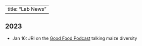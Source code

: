 <script>
  (function(i,s,o,g,r,a,m){i['GoogleAnalyticsObject']=r;i[r]=i[r]||function(){
  (i[r].q=i[r].q||[]).push(arguments)},i[r].l=1*new Date();a=s.createElement(o),
  m=s.getElementsByTagName(o)[0];a.async=1;a.src=g;m.parentNode.insertBefore(a,m)
  })(window,document,'script','https://www.google-analytics.com/analytics.js','ga');

  ga('create', 'UA-5300959-3', 'auto');
  ga('send', 'pageview');

</script>

---
title: "Lab News" 
---

## 2023

* Jan 16: JRI on the [Good Food Podcast](https://www.kcrw.com/culture/shows/good-food/masa-corn-history-science-politics-reair?utm_source=KCRW&utm_medium=RSS&utm_campaign=kcrw-show-rss0) talking maize diversity  

<!-- ## 2021 -->

<!-- ### February -->

<!-- • JRI [elected to AAAS](https://www.ucdavis.edu/news/11-professors-elected-aaas-fellows) -->

<!-- • [Ning](https://scholar.google.com/citations?user=Eu-hz1EAAAAJ&hl=en) starts as a group leader at the National Key Laboratory of Crop Genetic Improvement, HZAU  -->

<!-- ## 2020 -->

<!-- ### December -->

<!-- • Dan starts his new position as a research scientist at [Checkerspot](https://checkerspot.com/about-us/) -->

<!-- • Sarah T leave for a position in Bayer -->

<!-- ### November -->

<!-- • [JRI seminar](https://ncsu.zoom.us/rec/share/xGcZuaFjXASRio-pBhrSeQ35TCu3hsKCStD8_rw_Kpl43g6mlpwYaEksYV5rqsGD.QoImtCCqH7pIRnIZ) on maize-teosinte introgression at NCSU -->

<!-- ### August -->

<!-- • Brenda Cameron takes over as new lab manager. Welcome! -->

<!-- ### March -->

<!-- • Taylor heads off to grad school at the U. of Florida -->

<!-- ## 2019 -->

<!-- ### December -->

<!-- • [Ning](https://scholar.google.com/citations?user=Eu-hz1EAAAAJ&hl=en) joins the lab as a new postdoc from HZAU -->

<!-- ### September -->
<!-- • Michelle turns in her dissertation and [is now Dr. Stitzer!](https://twitter.com/jrossibarra/status/1176992644255272961?s=20)   -->

<!-- ### August -->
<!-- • Sarah O. and Elli both received Jastro awards for their research. Congrats!  -->

<!-- ### July -->
<!-- • The lab has a new home in [EVE](http://eve.ucdavis.edu) and will be moving to Storer Hall! -->

<!-- ### June -->
<!-- • Dianne Velasco and Michelle Stitzer [walk at graduation](images/IMG_1750.jpg)!   -->
<!-- • [Dan Gates](https://www.youtube.com/watch?v=AIR837EjcIE) and [Michelle Stitzer](https://www.youtube.com/watch?v=lkZ_tDSoMe8) give talks at the Evolution conference. Michelle wins the [WD Hamilton Award](https://www.evolutionsociety.org/content/society-awards-and-prizes/the-w-d-hamilton-award.html) for outstanding student presentation!   -->
<!-- • Elli wins a computational biology fellowship for summer 2019. -->

<!-- ### April  -->
<!-- • Silas Tittes joins the lab to work on  [PanAnd](https://panandropogoneae.com).   -->
<!-- • Li Wang leaves the lab to start her new job later this summer the the [Agricultural Genomics Institute](http://agis.caas.cn/en/index.htm) in Shenzhen.   -->
<!-- • Sarah O, Elli, and Alyssa all get scholarships to attend the [Summer Institute of Statistical Genetics](https://www.biostat.washington.edu/suminst/sisg) in Seattle.   -->
<!-- • Elli wins a Dept. of Plant Sciences graduate student research fellowship. -->

<!-- ### March -->
<!-- • Markus Stetter starts his [new lab](https://www.cropevolution.org/index.html) at the University of Cologne.   -->
<!-- • Elli Cryan joins the lab, coadvised by [Dan Kliebenstein](https://psfaculty.plantsciences.ucdavis.edu/kliebenstein/) to work on network evolution. -->

<!-- ### February -->
<!-- • Wenbin Mei leaves to start a new job at [Inari Ag](https://www.inari.com). -->

<!-- ### Januray -->
<!-- • Emily Josephs starts her [new lab](https://josephslab.github.io) at Michigan State.  -->

<!-- ## 2018   -->

<!-- ### October -->
<!-- Alyssa Phillips joins the lab to work on the [PanAnd](https://panandropogoneae.com) project. -->

<!-- ### May  -->
<!-- • RILAB at PEQG. Emily Josephs and Michelle Stitzer talking, Dan Gates, Wenbin Mei, Ellen Osborn, Markus Stetter, presenting posters, as well as collabroators Raul Torres and Erin Calfee.   -->
<!-- • Skype-a-scientist with [8th graders at Denville](https://twitter.com/VV_GoGreen/status/994647441948512256)   -->
<!-- • Michelle wins a 3rd year of [ARCS](https://drewaltizer.com/event/11169-2018-arcs-symposium-advancing-science-in-america/photo/3918446-michelle_stitzer) support! -->

<!-- ### April   -->
<!-- • Sarah and Asher both win departmental fellowships, supporting ~40% of their PhD for the next 4 years. Congrats!   -->
<!-- • Congrats to Asher for winning an NSF Graduate Research Fellowship to work on biotic interactions in teosinte.  -->

<!-- ### March    -->
<!-- • Anne [defends her PhD](images/anne_phd.jpg)    -->
<!-- • Jeff [gives a plenary talk](images/jri_mgc18.jpeg) at the Maize Genetics Conference -->

<!-- ### Jan  -->
<!-- • Luis starts a new job at [HM Clause](http://hmclause.com).   -->
<!-- • JRI (slides [here](https://www.slideshare.net/jrossibarra/parallel-altitudinal-clines-reveal-adaptive-evolution-of-genome-size-in-zea-mays) and [here](https://www.slideshare.net/jrossibarra/adaptation-in-plant-genomes-bigger-is-different)), Emily, and [Michelle](https://twitter.com/GrameneDatabase/status/953383803875033088) all speak at PAG.  -->

<!-- ## 2017 -->

<!-- ### Nov 4   -->
<!-- Michele [talks at BAPG](https://twitter.com/pleunipennings/status/926885771306450944). -->

<!-- ### Oct 13 -->
<!-- JRI speaks at [CU Boulder](https://www.colorado.edu/ebio/) on [intraspecific](http://www.biorxiv.org/content/early/2017/07/13/134528) and [interspecific](https://www.biorxiv.org/content/early/2017/10/02/196501) work on genome size and adaptation. [Slides online](https://www.slideshare.net/jrossibarra/genome-size-and-adaptation-in-plants) too.   -->

<!-- ### Sept 27 -->
<!-- Our first lab R package! Luis and Mike May working together to put a Baysian [clustering method](https://cran.r-project.org/web/packages/DPP/index.html) together. -->

<!-- ### Sept 20 -->
<!-- Anna finishes her PhD!  Dr. O'Brien leaves the lab for a postdoctoral position at U. Toronto with [Megan Frederickson](http://mutualism.ca/). -->

<!-- ### Sep 18 -->
<!-- Markus receives news of a 2-year postdoc fellowship from the [DFG](http://www.dfg.de/en/). He'll be working on population and quantitative genetic approaches to studying domestication. -->

<!-- ### July 31 -->
<!-- Jinliang leaves the lab to start his [own lab](http://jyanglab.com) at the University of Nebraska. Sad to see him go, but proud and excited to see what he'll be up to! -->

<!-- ### July 13 -->
<!-- Caryn's Jastro proposal to investigate convergent evolution and DMI in highland maize is funded. -->

<!-- ### June 1 -->
<!-- Michelle awarded a summer GSR position in computation biology.  -->

<!-- ### May 10 -->
<!-- Michelle wins a prestigious [ARCS](https://northern-california.arcsfoundation.org) scholarship! -->

<!-- ### May 9 -->
<!-- Michelle presents at the [U. Georgia plant breeding symposium](http://plantsymposium.uga.edu/speakers/2_speaker_stitzer/). -->

<!-- ### Mar. 27  -->
<!-- Simon's paper on [subgenomes of maize](http://biorxiv.org/content/early/2016/12/19/095547) accepted for publication in MBE -->

<!-- ### Mar. 20 -->
<!-- Caryn and Ellen both receive fellowships to attend the [summer institute for statistical genetics](https://www.biostat.washington.edu/suminst/sisg).   -->

<!-- ### Feb. 20 -->
<!-- [Caryn Johansen](https://twitter.com/jo_caryn) joins the lab, to be co-advised by the inimitable [Dan Runcie](http://runcielab.ucdavis.edu). -->

<!-- ### Jan 10 -->
<!-- Jeff starts as Senior Editor for popgen at [G3](http://www.g3journal.org). -->

<!-- ## 2016 -->

<!-- ### Dec. 8 -->
<!-- Kevin Boardman awarded prestigious [Provost's Undergraduate Fellowship](http://urc.ucdavis.edu/awards/puf/)! -->

<!-- ### Nov. 25 -->
<!-- NSF proposal bounces; good reviews and feedback from PO.  Will retool and resubmit. -->

<!-- ### Aug 10 -->
<!-- [JRI presents](https://twitter.com/grmunjal/status/763549906363486208) on corn origins and diversity at the [Davis Science Cafe](https://capscicomm.org/local-science-cafes/davis-science-cafe/) -->

<!-- ### June 1 -->
<!-- Wenbin Mei starts as new postdoc in the lab to look at structural variation in maize and teosinte. -->

<!-- ### May 5 -->
<!-- Michelle Stitzer wins prestigious [ARCS](https://www.arcsfoundation.org) fellowship! -->

<!-- ### May 3 -->
<!-- NSF preproposal with Yaniv Brandvain invited for full proposal. -->

<!-- ### April 10 -->
<!-- Simon Renny-Byfield is off for a job at Dupont Pioneer, working in the same group as lab collaborators Justin Gerke and Eli Rodgers-Melnick. A sweet gig! -->

<!-- ### March 25 -->
<!-- JRI receives official word on promotion to full professor! -->

<!-- ### March 16 -->
<!-- JRI wins Mid-Career Award for Excellence in Maize Genetics at the Maize Genetics Conference in Florida. -->

<!-- ### Feb 10 -->
<!-- Josh Hough begins as new postdoc in the lab, to work on linked selection in teosinte. -->

<!-- ## 2015 -->

<!-- ### September 18 -->

<!-- [Kate Crosby](https://github.com/kate-crosby) leaves the lab this month for her job in the Monsanto [Emerging Leaders Program](http://www.monsanto.com/careers/pages/emerging-leaders-in-science.aspx).   -->

<!-- ### August 20 -->

<!-- [Tim Beissinger](http://beissingerlab.github.io) leaves to take up his new job as USDA-ARS Research Geneticist at Missouri, filling the vacancy left when our collaborator Mike McMullen retired. -->

<!-- ### June 26 -->

<!-- Two grants funded today!  Funding from [UCMEXUS](http://ucmexus.ucr.edu) to work with [Ruairidh Sawers](http://www.langebio.cinvestav.mx/?pag=165) on characterizing an adaptive inversion introgression from teosinte into maize. And funding from the [UC-Mexico Initiative](http://ucmexicoinitiative.ucr.edu) (yup, they are different things!) to work on characterizing changes in genetic diversity and climate adaptation in maize over time using [CIMMYT SeeD](http://www.cimmyt.org/en/where-we-work/global-activities/seeds-of-discovery) data. -->

<!-- ### June 9 -->
<!-- After a bit less than a year in the lab, [Tim Beissinger](http://timbeissinger.github.io) accepts a job as a research scientist at USDA at the University of Missourri. This is [Mike McMullen's](http://www.ars.usda.gov/pandp/people/people.htm?personid=3766) position, so some big shoes to fill.  Congrats Tim! -->

<!-- ### Mar. 17 -->
<!-- Paul Bilinski is awarded a  UC Davis Dissertation Year Fellowship.  Congrats Paul! -->

<!-- ### Mar. 9 -->
<!-- The new [maize diversity website](www.panzea.org) is live! -->

<!-- ### Jan. 28 -->
<!-- Paul Bilinski is chosen to present his work on repeat evolution at the [SMBE Satellite meeting](http://smbeba2015.imag.fr) in Montepllier. Both SMBE and the Dept. of Plant Sciences have agreed to fund his trip! -->

<!-- ### Jan. 9 -->
<!-- Preprint of Shohei's paper on convergent evolution in the highlands is up on [bioRxiv](http://biorxiv.org/content/early/2015/01/09/013607), and Michelle's work on identifying new TEs as collaboration with [Nathan Springer's group](http://www.cbs.umn.edu/lab/springer) is out at [PLoS Genetics](http://www.plosgenetics.org/article/info%3Adoi%2F10.1371%2Fjournal.pgen.1004915)! -->

<!-- ### Jan. 8 -->
<!-- Our collaboration with [Rute Fonseca](http://rutefonseca.wix.com/bioinformatics), [Bruce Smith](http://anthropology.si.edu/archaeobio/smith.html), and [Tom Gilbert](http://geogenetics.ku.dk/research_groups/gilbert_groups/) analyzing ancient maize in the US SW is out in [Nature Plants](http://www.nature.com/articles/nplants20143), with a nice both in [Nature Plants commentary](http://www.nature.com/articles/nplants20149) and a highlight in [Science](http://news.sciencemag.org/archaeology/2015/01/how-corn-became-corn) and a [press release](http://news.ucdavis.edu/search/news_detail.lasso?id=11124) by UC Davis. -->

<!-- ### Jan. 6 -->

<!-- Smithsonian funds our grant with [Dolores Piperno](http://en.wikipedia.org/wiki/Dolores_Piperno) and [Matt Hufford](http://www.public.iastate.edu/~mhufford/HuffordLab/home.html) entitled "Phenotypes, Environmental Plasticity, and Gene Expression in Teosinte and Maize in Ancient Climates Before and During the Time of Domestication". -->

<!-- ## 2014 -->

<!-- ### Dec. 15 -->

<!-- Our Plant Genome grant was declined by NSF, but with constructive reviews. You can see reviews and proposal on [github](https://github.com/RILAB/PGRP). -->

<!-- ### Dec. 12 -->

<!-- Michelle Stitzer awarded a [Global Food Initiative Fellowship](http://www.universityofcalifornia.edu/press-room/dozens-uc-students-awarded-global-food-initiative-fellowships) for her work on the maize genome -->

<!-- ### Dec. 11 -->

<!-- Jeff [joins G3](http://genestogenomes.org/?p=658&preview=1&_ppp=ce3cb6a6ec) as an Associate Editor. -->

<!-- ### Nov 21 -->

<!-- Added an [interview](http://www.rilab.org/attachments/attachments/vanHeerwaarden_2011.m4a) on our [2011 paper](http://www.pnas.org/content/108/3/1088.long) on the geography of maize domestication. -->

<!-- ### Nov 7 -->

<!-- Added an [interview](http://www.rilab.org/attachments/Hufford_et_al._12_Nature_Genetics.m4a) with [Matt Hufford](http://www.public.iastate.edu/~mhufford/HuffordLab/home.html) on his 2012 [maize domestication paper](http://www.nature.com/ng/journal/v44/n7/full/ng.2309.html). -->

<!-- ### Nov 3 -->

<!-- Nice [perspective piece](http://www.nature.com/nature/journal/v514/n7524_supp/full/514S58a.html) on rice domestication in Nature, including comment from Jeff on debating one vs two domestications. -->

<!-- ### Nov 1 -->

<!-- Nice [interview](http://www.peoplebehindthescience.com/dr-norman-ellstrand/) with my MS adviser Norm Ellstrand, including a kind reference to the RILAB as one of his "new mentors". -->

<!-- ### Oct 27 -->

<!-- Kate Crosby arrives, bringing the lab to a quintessential quintet of quality postdocs. Also, Jeff signs on to be an Associate Editor at [G3](http://www.g3journal.org). -->

<!-- ### Oct 24 -->

<!-- UCD [mentions lab work on adaptation](http://ucdavismagazine.ucdavis.edu/issues/fall14/hot_crops.html).   -->

<!-- ### Oct 12, 2014 -->

<!-- Jeff is quoted in a [story at The Scientist](http://www.the-scientist.com/?articles.view/articleNo/41194/title/360-Degree-View-of-the-Tomato/) on the recent [tomato resequencing paper](http://www.nature.com/ng/journal/vaop/ncurrent/full/ng.3117.html). -->

<!-- ### Oct 10, 2014 -->

<!-- Local adaptation review with [Peter Tiffin](http://www.cbs.umn.edu/lab/tiffin) accepted at Trends in Ecology and Evolution. See the [preprint](https://peerj.com/preprints/488/) here. -->

<!-- ### Oct 1, 2014 -->

<!-- Sadly, Vince Buffalo leaves the lab for a PhD in [Graham Coop's lab](www.gcbias.org). On a happy note, Jinliang Yang joins the group to do a postdoc on maize quantitative genetics! Good luck Vince, and welcome Jinliang! -->

<!-- ### Sept 17, 2014 -->

<!-- Rute Fonseca's paper on ancient maize DNA in the US Southwest was accepted at Nature Plants! -->

<!-- ### Aug 15, 2014 -->

<!-- Our new preprint on TEs and gene expression, a collaboration with the [Springer Lab](http://www.cbs.umn.edu/lab/springer), is no on bioRxiv(http://biorxiv.org/content/early/2014/08/15/008052). Features some great work by Michelle Stitzer identifying novel TE insertions. -->

<!-- ### Aug 10, 2014 -->

<!-- Paul Bilinksi's paper on centromere repeats in the maize genome is accepted in Chromosoma! -->

<!-- ### Aug 4, 2014 -->

<!-- Submitted an [NSF proposal](https://github.com/HuffordLab/NSF_DEB) with [Matt Hufford](http://www.public.iastate.edu/~mhufford/HuffordLab/home.html) on hybridization in *Zea*. Fingers crossed! -->

<!-- ### July 2, 2014 -->

<!-- Our NSF Catalyzing New International Collaborations grant with [Matt Hufford](http://www.public.iastate.edu/~mhufford/HuffordLab/home.html), [Angelica Cibrian-Jaramillo](http://www.langebio.cinvestav.mx/?pag=426), [Graham Coop](www.gcbias.org), [Sherry Flint-Garcia](http://web.missouri.edu/~flint-garcias/home.html), and [Ruairidh Sawers](http://www.langebio.cinvestav.mx/?pag=165) was funded. Off to Mexico! -->

<!-- ### June 17, 2014 -->

<!-- Michelle Stitzer is awarded a Jastro research grant for her work on nonautonomous TEs. -->

<!-- ### June 16, 2014 -->

<!-- Michelle Stitzer passes her first-year population biology comprehensive exam. Woot! -->

<!-- ### June 5, 2014 -->

<!-- Paul Bilinski awarded a summer GSR position in computation biology. Congrats Paul! -->

<!-- ### June 2, 2014 -->

<!-- Our paper on tb1 in natural populations of teosinte submitted and online as [preprint](http://biorxiv.org/content/early/2014/06/03/005819). -->

<!-- ### May 16, 2014 -->

<!-- Jeff has been admitted officially to the [Ecology Graduate Group](http://ecology.ucdavis.edu)! -->

<!-- ### May 13, 2014 -->

<!-- Happy to announce [Simon Renny-Byfield](http://webspace.qmul.ac.uk/sbyfield/Simon_Renny-Byfield/Welcome.html) will be joining the lab as a postdoc for Fall 2014 to work on our rare alleles project. -->

<!-- ### May 12, 2014 -->

<!-- Paul Bilinski's first dissertation chapter, submitted for publication and now online as a [preprint](http://biorxiv.org/content/early/2014/05/12/005058). Congrats Paul! -->

<!-- Future R-I Lab postdoc Tim Beissinger succesfully defended his PhD thesis today. Congrats Tim! -->

<!-- ### May 8, 2014 -->

<!-- [Awesome corn goodies](http://www.rilab.org/images/cornsticks.jpg) mysteriously show up in the lab, coincidentally timed perfectly with Jeff's absence. -->

<!-- ### May 1, 2014 -->

<!-- Our recently submitted NSF proposal on highland adaptation to the Plant Genome program. With [Matt Hufford](http://www.public.iastate.edu/~mhufford/HuffordLab/home.html), [Sherry Flint-Garcia](http://web.missouri.edu/~flint-garcias/), [Graham Coop](http://gcbias.org/), [Ruairidh Sawers](http://www.langebio.cinvestav.mx/?pag=165), and [Angelica Cibrian](http://www.langebio.cinvestav.mx/?pag=426). -->

<!-- ### Apr 28, 2014 -->

<!-- RILAB student Nivaz Brar presents [a poster](http://www.rilab.org/images/nivaz.jpg) on her hunt for an embryo lethal TE insertion in maize at the [UC Davis Undergraduate Research Conference](http://undergraduateresearch.ucdavis.edu/urcConf/). -->

<!-- ### Apr 25, 2014 -->

<!-- Reacting to an [urgent call for bioinformatics acronyms](http://www.acgt.me/blog/2014/4/25/acgttgca-has-every-possible-dna-based-initialism-been-used-by-the-bioinformatics/genomics-community?utm_content=bufferd1dd5&utm_medium=social&utm_source=twitter.com&utm_campaign=buffer), [Matt Hufford](http://www.public.iastate.edu/~mhufford/HuffordLab/home.html) and I are proud to announce the formation of the Corn Transcriptome Analysis Group, or CTAG. Because we have some RNA-seq data and can run [EdgeR](http://www.bioconductor.org/packages/release/bioc/html/edgeR.html), that's why. -->

<!-- ### Apr. 4, 2014 -->

<!-- Congratulations to Anna O'Brien for being awarded a three year Plant Sciences graduate student research assistantship! -->

<!-- ### Mar. 20, 2014 -->

<!-- A fond au revoir to [Dr. Sofiane Mezmouk](http://www.linkedin.com/pub/sofiane-mezmouk/6b/a35/a34), who leaves the lab for a position as a research scientist at [KWS](http://www.kws.de/ca/fh/thd/). -->

<!-- ### Feb. 26, 2014 -->

<!-- [Video](http://tinyurl.com/esebvideo/?id=Dbj4Lv4QXlo) of [Tanja Pyhäjärvi](https://wiki.oulu.fi/pages/viewpage.action?pageId=13382392) presenting a seminar on her [postdoc work](http://gbe.oxfordjournals.org/content/5/9/1594) in the lab at ESEB. -->

<!-- ### Feb. 5, 2014 -->

<!-- My seminar [slides](http://www.slideshare.net/jrossibarra/population-genetics-of-maize-domestication-adaptation-and-improvement) and [video](https://t.co/89X0DTkGKD) at Dept. of Plant Ag. at U of Guelph. -->

<!-- ### Jan. 17, 2014 -->

<!-- Happy to announce that [Tim Beissinger](http://scholar.google.com/citations?user=PHAEOXIAAAAJ&hl=en) will be joining the lab as a postdoc in Summer 2014! -->

<!-- ### Jan. 14, 2014 -->

<!-- Jeff's talks from the Plant And Animal Genome conference are online.  [Bottlenecks](http://www.slideshare.net/jrossibarra/bottlenecks-some-ramblings-and-a-bit-of-data-from-maize) and [deleterious alleles](http://www.slideshare.net/jrossibarra/deleterious-alleles-in-maize-for-pagxxii), oh my! -->

<!-- ## 2013 -->

<!-- ### Dec. 17, 2013 -->

<!-- Dianne Velasco passees her QE exams! Congrats D! -->

<!-- Anna O'Brien receives UCMEXUS funding for her dissertation project "Do environmental gradients drive adaptation in mutualisms? A study of teosinte and mycorrhizae". -->

<!-- ### Dec. 11, 2013 -->

<!-- Lab collaborations on the [Wills et al.](http://f1000.com/prime/718032804) and [Waters et al.](http://f1000.com/prime/718173166) manuscripts have been written up for F1000. -->

<!-- ### Dec. 3, 2013 -->

<!-- [Pyhäjärvi et al.](http://gbe.oxfordjournals.org/content/5/9/1594) featured on the [cover](http://gbe.oxfordjournals.org/content/5/12.toc) of this months Genome Biology and Evolution. -->

<!-- ### Nov. 26, 2013 -->

<!-- [Mezmouk et al.](http://m.g3journal.org/content/early/2013/11/18/g3.113.008870.full.pdf) now online at G3 -->

<!-- ### Nov. 15, 2013 -->

<!-- Waters et. al. is now [online at PNAS](http://www.pnas.org/content/early/2013/11/08/1309182110.full.pdf)! -->

<!-- ### Nov. 14, 2013 -->

<!-- Anna O'Brien passed her qualifying exam and advances to candidacy! -->

<!-- ### Nov. 7, 2013 -->

<!-- Sofiane's [manuscript](http://arxiv.org/abs/1308.0380) on deleterious alleles and hybrid vigor in maize accepted in [G3](http://www.g3journal.org/)! -->

<!-- Jeff and Vince both added to [list of top genome scientists to follow on twitter](http://nextgenseek.com/2013/11/top-n-genome-scientists-to-follow-on-twitter-2013-edition/). -->

<!-- ### October 16, 2013 -->

<!-- Video of Jeff's [departmental seminar](https://videocenter.plantsciences.ucdavis.edu/videos/video/26/) -->
